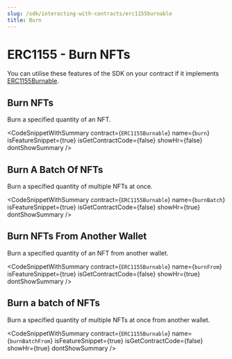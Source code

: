 ```yaml
---
slug: /sdk/interacting-with-contracts/erc1155burnable
title: Burn
---
```



# ERC1155 - Burn NFTs

You can utilise these features of the SDK on your contract if it implements [ERC1155Burnable](/extensions/erc1155burnable).

<div className="row" style={{ marginBottom: 24 }}>
  <div className="col col--12" style={{ marginTop: 8 }}>
    <QuickstartCard
      name="Learn how to implement ERC1155Burnable"
      link={"/extensions/erc1155burnable"}
      image="/assets/icons/general.png"
    />
  </div>
</div>

## Burn NFTs

Burn a specified quantity of an NFT.

<CodeSnippetWithSummary
  contract={`ERC1155Burnable`}
  name={`burn`}
  isFeatureSnippet={true}
  isGetContractCode={false}
  showHr={false}
  dontShowSummary
/>

## Burn A Batch Of NFTs

Burn a specified quantity of multiple NFTs at once.

<CodeSnippetWithSummary
  contract={`ERC1155Burnable`}
  name={`burnBatch`}
  isFeatureSnippet={true}
  isGetContractCode={false}
  showHr={true}
  dontShowSummary
/>

## Burn NFTs From Another Wallet

Burn a specified quantity of an NFT from another wallet.

<CodeSnippetWithSummary
  contract={`ERC1155Burnable`}
  name={`burnFrom`}
  isFeatureSnippet={true}
  isGetContractCode={false}
  showHr={true}
  dontShowSummary
/>

## Burn a batch of NFTs

Burn a specified quantity of multiple NFTs at once from another wallet.

<CodeSnippetWithSummary
  contract={`ERC1155Burnable`}
  name={`burnBatchFrom`}
  isFeatureSnippet={true}
  isGetContractCode={false}
  showHr={true}
  dontShowSummary
/>
